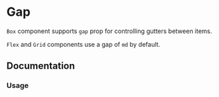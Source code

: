 

# Gap

`Box` component supports `gap` prop for controlling gutters between items.

`Flex` and `Grid` components use a gap of `md` by default.

<Scale values="gap" />

## Documentation

### Usage

<Demo component={Usage} />
